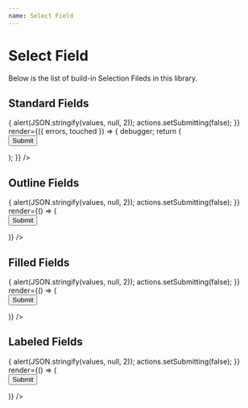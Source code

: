```yaml
---
name: Select Field
---
```



# Select Field

Below is the list of build-in Selection Fileds in this library.

<Props of={EditField} />

## Standard Fields

<Playground>
  <Formik
    initialValues={{}}
    validationSchema={Yup.object().shape({
      option1: Yup.object().required('Required')
    })}
    onSubmit={(values, actions) => {
      alert(JSON.stringify(values, null, 2));
      actions.setSubmitting(false);
    }}
    render={({ errors, touched }) => {
      debugger;
      return (
        <Form>
          <div style={{ margin: 10 }}>
            <EditField
              name="option1"
              label="Select Field"
              type="select"
              required
              options={[
                {
                  label: 'Option 1',
                  value: 1
                },
                {
                  label: 'Option 2',
                  value: 2
                },
                { divide: true },
                {
                  label: 'Option 3',
                  value: 3
                }
              ]}
            />
          </div>
          <div style={{ margin: 10 }}>
            <EditField
              label="Select Field"
              type="select"
              name="option2"
              options={[
                {
                  label: 'Option 1',
                  value: 1,
                  group: 'Group 1'
                },
                {
                  label: 'Option 2',
                  value: 2,
                  group: 'Group 1'
                },
                { divide: true, group: 'Group 1' },
                {
                  label: 'Option 3',
                  value: 3,
                  group: 'Group 2'
                },
                {
                  label: 'Option 4',
                  value: 4,
                  group: 'Group 2'
                }
              ]}
            />
          </div>
          <div style={{ margin: 10 }}>
            <Button color="primary" variant="contained" type="submit">
              Submit
            </Button>
          </div>
        </Form>
      );
    }}
  />
</Playground>

## Outline Fields

<Playground>
  <Formik
    initialValues={{ option1: 1, option2: 0 }}
    onSubmit={(values, actions) => {
      alert(JSON.stringify(values, null, 2));
      actions.setSubmitting(false);
    }}
    render={() => (
      <Form>
        <div style={{ margin: 10 }}>
          <EditField
            name="option1"
            variant="outlined"
            label="Select Field"
            type="select"
            required
            options={[
              {
                label: 'Option 1',
                value: 1
              },
              {
                label: 'Option 2',
                value: 2
              },
              { divide: true },
              {
                label: 'Option 3',
                value: 3
              }
            ]}
          />
        </div>
        <div style={{ margin: 10 }}>
          <EditField
            label="Select Field"
            type="select"
            name="option2"
            variant="outlined"
            options={[
              {
                label: 'Option 1',
                value: 1,
                group: 'Group 1'
              },
              {
                label: 'Option 2',
                value: 2,
                group: 'Group 1'
              },
              { divide: true, group: 'Group 1' },
              {
                label: 'Option 3',
                value: 3,
                group: 'Group 2'
              },
              {
                label: 'Option 4',
                value: 4,
                group: 'Group 2'
              }
            ]}
          />
        </div>
        <div style={{ margin: 10 }}>
          <Button color="primary" variant="contained" type="submit">
            Submit
          </Button>
        </div>
      </Form>
    )}
  />
</Playground>

## Filled Fields

<Playground>
  <Formik
    initialValues={{}}
    onSubmit={(values, actions) => {
      alert(JSON.stringify(values, null, 2));
      actions.setSubmitting(false);
    }}
    render={() => (
      <Form>
        <div style={{ margin: 10 }}>
          <EditField
            name="option1"
            variant="filled"
            label="Select Field"
            type="select"
            required
            options={[
              {
                label: 'Option 1',
                value: 1
              },
              {
                label: 'Option 2',
                value: 2
              },
              { divide: true },
              {
                label: 'Option 3',
                value: 3
              }
            ]}
          />
        </div>
        <div style={{ margin: 10 }}>
          <EditField
            label="Select Field"
            type="select"
            name="option2"
            variant="filled"
            options={[
              {
                label: 'Option 1',
                value: 1,
                group: 'Group 1'
              },
              {
                label: 'Option 2',
                value: 2,
                group: 'Group 1'
              },
              { divide: true, group: 'Group 1' },
              {
                label: 'Option 3',
                value: 3,
                group: 'Group 2'
              },
              {
                label: 'Option 4',
                value: 4,
                group: 'Group 2'
              }
            ]}
          />
        </div>
        <div style={{ margin: 10 }}>
          <Button color="primary" variant="contained" type="submit">
            Submit
          </Button>
        </div>
      </Form>
    )}
  />
</Playground>

## Labeled Fields

<Playground>
  <Formik
    initialValues={{}}
    onSubmit={(values, actions) => {
      alert(JSON.stringify(values, null, 2));
      actions.setSubmitting(false);
    }}
    render={() => (
      <Form>
        <div style={{ margin: 10 }}>
          <EditField
            name="option1"
            variant="labeled"
            label="Select Field"
            type="select"
            required
            options={[
              {
                label: 'Option 1',
                value: 1
              },
              {
                label: 'Option 2',
                value: 2
              },
              { divide: true },
              {
                label: 'Option 3',
                value: 3
              }
            ]}
          />
        </div>
        <div style={{ margin: 10 }}>
          <EditField
            label="Select Field"
            type="select"
            name="option2"
            variant="labeled"
            options={[
              {
                label: 'Option 1',
                value: 1,
                group: 'Group 1'
              },
              {
                label: 'Option 2',
                value: 2,
                group: 'Group 1'
              },
              { divide: true, group: 'Group 1' },
              {
                label: 'Option 3',
                value: 3,
                group: 'Group 2'
              },
              {
                label: 'Option 4',
                value: 4,
                group: 'Group 2'
              }
            ]}
          />
        </div>
        <div style={{ margin: 10 }}>
          <Button color="primary" variant="contained" type="submit">
            Submit
          </Button>
        </div>
      </Form>
    )}
  />
</Playground>
